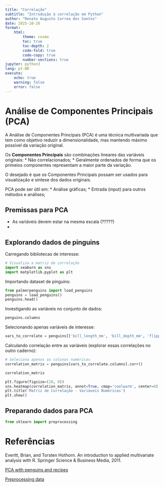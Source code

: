 ```yaml
---
title: "Correlação"
subtitle: "Introdução à correlação em Python"
author: "Renato Augusto Correa dos Santos"
date: 2025-10-26
format:
    html:
        theme: cosmo
        toc: true
        toc-depth: 2
        code-fold: true
        code-copy: true
        number-sections: true
jupyter: python3
lang: pt-BR
execute:
    echo: true
    warning: false
    error: false
---
```


# Análise de Componentes Principais (PCA)

A Análise de Componentes Principais (PCA) é uma técnica multivariada que tem como objetivo reduzir a dimensionalidade, mas mantendo máximo possível da variação original.

Os **Componentes Principais** são combinações lineares das variáveis originais:
 * Não correlacionados;
 * Geralmente ordenados de forma que os primeios componentes representam a maior parte da variação.

O desejado é que os Componentes Principais possam ser usados para visualização e síntese dos dados originais.

PCA pode ser útil em:
 * Análise gráficas;
 * Entrada (input) para outros métodos e análises;

## Premissas para PCA

 * As variáveis devem estar na mesma escala (?????)
 * 



## Explorando dados de pinguins

Carregando bibliotecas de interesse:

```python
# Visualiza a matriz de correlação
import seaborn as sns
import matplotlib.pyplot as plt
```


Importando dataset de pinguins:

```python
from palmerpenguins import load_penguins
penguins = load_penguins()
penguins.head()
```


Investigando as variáveis no conjunto de dados:

```python
penguins.columns
```


Selecionando apenas variáveis de interesse:

```python
vars_to_correlate = penguins[['bill_length_mm', 'bill_depth_mm', 'flipper_length_mm', 'body_mass_g']].head()
```



Calculando correlação entre as variáveis (explorar essas correlações no outro caderno):

```python
# Seleciona apenas as colunas numéricas
correlation_matrix = penguins[vars_to_correlate.columns].corr()
```


```python
correlation_matrix
```



```python
plt.figure(figsize=(10, 8))
sns.heatmap(correlation_matrix, annot=True, cmap='coolwarm', center=0)
plt.title('Matriz de Correlação - Variáveis Numéricas')
plt.show()
```


## Preparando dados para PCA




```python
from sklearn import preprocessing
```

# Referências

Everitt, Brian, and Torsten Hothorn. An introduction to applied multivariate analysis with R. Springer Science & Business Media, 2011.

[PCA with penguins and recipes](https://allisonhorst.github.io/palmerpenguins/articles/pca.html)

[Preprocessing data](https://scikit-learn.org/stable/modules/preprocessing.html)